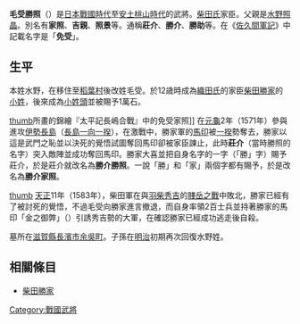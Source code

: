 {{unreferenced|time=2015-01-19T14:53:42+00:00}}
{{japanese|japanese=毛受 勝照|kana=めんじょう／めんじょ／めんじゅ かつてる|romaji=Menjō / Menjo / Menju Katsuteru}}
'''毛受勝照'''（{{bd|？||1583年}}）是[[日本戰國時代|日本戰國時代]]至[[安土桃山時代|安土桃山時代]]的武將。[[柴田氏|柴田氏]]家臣。父親是[[水野照晶|水野照晶]]。別名有'''家照'''、'''吉親'''、'''照景'''等。通稱'''莊介'''、'''勝介'''、'''勝助'''等。在《[[佐久間軍記|佐久間軍記]]》中記載名字是「'''免受'''」。

== 生平 ==
本姓水野，在移住至[[稻葉村|稻葉村]]後改姓毛受。於12歳時成為[[織田氏|織田氏]]的家臣[[柴田勝家|柴田勝家]]的[[小姓|小姓]]，後來成為[[小姓頭|小姓頭]]並被賜予1萬石。

[[file:Battle_of_Nagashima.jpg|thumb]]所畫的錦繪『太平記長嶋合戰』中的免受家照]]
在[[元龜|元龜]]2年（1571年）參與進攻[[伊勢長島|伊勢長島]]（[[長島一向一揆|長島一向一揆]]），在激戰中，勝家軍的[[馬印|馬印]]被[[一揆|一揆]]勢奪去，勝家以這是武門之恥並以決死的覺悟試圖奪回馬印卻被家臣諫止，此時'''莊介'''（當時勝照的名字）突入敵陣並成功奪回馬印。勝家大喜並把自身名字的一字（「勝」字）賜予莊介，於是莊介就改名為'''勝介勝照'''。一說「勝」和「家」兩個字都有賜予，於是改名為'''勝介家照'''。

[[file:Grave_of_Menju_Brothers.jpg|thumb]]
[[天正_(日本)|天正]]11年（1583年），柴田軍在與[[羽柴秀吉|羽柴秀吉]]的[[賤岳之戰|賤岳之戰]]中敗北，勝家已經有了被討死的覺悟，不過毛受向勝家進言撤退，而自身率領2百士兵並持著勝家的馬印「金之御弊」（{{lang|ja|金の御弊}}）引誘秀吉勢的大軍，在確認勝家已經成功逃走後自殺。

墓所在[[滋賀縣|滋賀縣]][[長濱市|長濱市]][[余吳町|余吳町]]。子孫在[[明治|明治]]初期再次回復水野姓。

== 相關條目 ==
*[[柴田勝家|柴田勝家]]

[[Category:戰國武將|Category:戰國武將]]